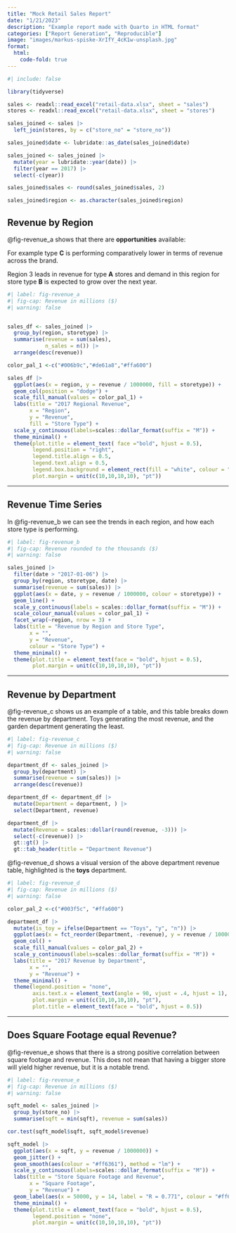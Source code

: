 ```yaml
---
title: "Mock Retail Sales Report"
date: "1/21/2023"
description: "Example report made with Quarto in HTML format"
categories: ["Report Generation", "Reproducible"]
image: "images/markus-spiske-XrIfY_4cK1w-unsplash.jpg"
format:
  html:
    code-fold: true
---
```


```r
#| include: false

library(tidyverse)

sales <- readxl::read_excel("retail-data.xlsx", sheet = "sales")
stores <- readxl::read_excel("retail-data.xlsx", sheet = "stores")

sales_joined <- sales |>
  left_join(stores, by = c("store_no" = "store_no"))

sales_joined$date <- lubridate::as_date(sales_joined$date)

sales_joined <- sales_joined |>
  mutate(year = lubridate::year(date)) |>
  filter(year == 2017) |>
  select(-c(year))

sales_joined$sales <- round(sales_joined$sales, 2)

sales_joined$region <- as.character(sales_joined$region)
```

## Revenue by Region

@fig-revenue_a shows that there are **opportunities** available:

For example type **C** is performing comparatively lower in terms of revenue across the brand.

Region 3 leads in revenue for type **A** stores and demand in this region for store type **B** is expected to grow over the next year.

```r
#| label: fig-revenue_a
#| fig-cap: Revenue in millions ($)
#| warning: false


sales_df <- sales_joined |>
  group_by(region, storetype) |>
  summarise(revenue = sum(sales),
            n_sales = n()) |>
  arrange(desc(revenue))

color_pal_1 <-c("#006b9c","#de61a8","#ffa600")

sales_df |>
  ggplot(aes(x = region, y = revenue / 1000000, fill = storetype)) +
  geom_col(position = "dodge") +
  scale_fill_manual(values = color_pal_1) +
  labs(title = "2017 Regional Revenue",
       x = "Region",
       y = "Revenue",
       fill = "Store Type") +
  scale_y_continuous(labels=scales::dollar_format(suffix = "M")) +
  theme_minimal() +
  theme(plot.title = element_text( face ="bold", hjust = 0.5),
        legend.position = "right",
        legend.title.align = 0.5,
        legend.text.align = 0.5,
        legend.box.background = element_rect(fill = "white", colour = "white"),
        plot.margin = unit(c(10,10,10,10), "pt"))
```

------------------------------------------------------------------------

## Revenue Time Series

In @fig-revenue_b we can see the trends in each region, and how each store type is performing.

```r
#| label: fig-revenue_b
#| fig-cap: Revenue rounded to the thousands ($)
#| warning: false

sales_joined |>
  filter(date > "2017-01-06") |>
  group_by(region, storetype, date) |>
  summarise(revenue = sum(sales)) |>
  ggplot(aes(x = date, y = revenue / 1000000, colour = storetype)) +
  geom_line() +
  scale_y_continuous(labels = scales::dollar_format(suffix = "M")) +
  scale_colour_manual(values = color_pal_1) +
  facet_wrap(~region, nrow = 3) +
  labs(title = "Revenue by Region and Store Type",
       x = "",
       y = "Revenue",
       colour = "Store Type") +
  theme_minimal() +
  theme(plot.title = element_text(face = "bold", hjust = 0.5),
        plot.margin = unit(c(10,10,10,10), "pt"))

```

------------------------------------------------------------------------

## Revenue by Department

@fig-revenue_c shows us an example of a table, and this table breaks down the revenue by department. Toys generating the most revenue, and the garden department generating the least.

```r
#| label: fig-revenue_c
#| fig-cap: Revenue in millions ($)
#| warning: false

department_df <- sales_joined |>
  group_by(department) |>
  summarise(revenue = sum(sales)) |>
  arrange(desc(revenue))

department_df <- department_df |>
  mutate(Department = department, ) |>
  select(Department, revenue)

department_df |>
  mutate(Revenue = scales::dollar(round(revenue, -3))) |>
  select(-c(revenue)) |>
  gt::gt() |>
  gt::tab_header(title = "Department Revenue")
```

@fig-revenue_d shows a visual version of the above department revenue table, highlighted is the **toys** department.

```r
#| label: fig-revenue_d
#| fig-cap: Revenue in millions ($)
#| warning: false

color_pal_2 <-c("#003f5c", "#ffa600")

department_df |>
  mutate(is_toy = ifelse(Department == "Toys", "y", "n")) |>
  ggplot(aes(x = fct_reorder(Department, -revenue), y = revenue / 1000000, fill = is_toy)) +
  geom_col() +
  scale_fill_manual(values = color_pal_2) +
  scale_y_continuous(labels=scales::dollar_format(suffix = "M")) +
  labs(title = "2017 Revenue by Department",
       x = "",
       y = "Revenue") +
  theme_minimal() +
  theme(legend.position = "none",
        axis.text.x = element_text(angle = 90, vjust = .4, hjust = 1),
        plot.margin = unit(c(10,10,10,10), "pt"),
        plot.title = element_text(face = "bold", hjust = 0.5))
```

------------------------------------------------------------------------

## Does Square Footage equal Revenue?

@fig-revenue_e shows that there is a strong positive correlation between square footage and revenue. This does not mean that having a bigger store will yield higher revenue, but it is a notable trend.

```r
#| label: fig-revenue_e
#| fig-cap: Revenue in millions ($)
#| warning: false

sqft_model <- sales_joined |>
  group_by(store_no) |>
  summarise(sqft = min(sqft), revenue = sum(sales))

cor.test(sqft_model$sqft, sqft_model$revenue)

sqft_model |>
  ggplot(aes(x = sqft, y = revenue / 1000000)) +
  geom_jitter() +
  geom_smooth(aes(colour = "#ff6361"), method = "lm") +
  scale_y_continuous(labels=scales::dollar_format(suffix = "M")) +
  labs(title = "Store Square Footage and Revenue",
       x = "Square Footage",
       y = "Revenue") +
  geom_label(aes(x = 50000, y = 14, label = "R = 0.771", colour = "#ff6361")) +
  theme_minimal() +
  theme(plot.title = element_text(face = "bold", hjust = 0.5),
        legend.position = "none",
        plot.margin = unit(c(10,10,10,10), "pt"))

```
